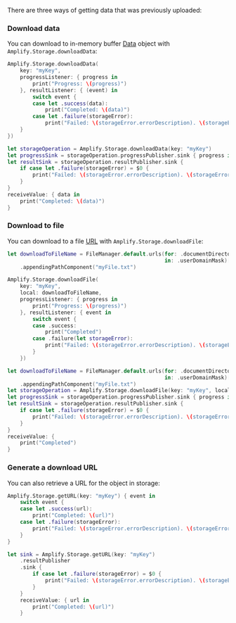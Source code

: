 There are three ways of getting data that was previously uploaded:

### Download data

You can download to in-memory buffer [Data](https://developer.apple.com/documentation/foundation/data) object with `Amplify.Storage.downloadData`:

<BlockSwitcher>

<CodeBlock name="Listener (iOS 11+)">

```swift
Amplify.Storage.downloadData(
    key: "myKey", 
    progressListener: { progress in
        print("Progress: \(progress)")
    }, resultListener: { (event) in
        switch event {
        case let .success(data):
            print("Completed: \(data)")
        case let .failure(storageError):
            print("Failed: \(storageError.errorDescription). \(storageError.recoverySuggestion)")
    }
})
```

</CodeBlock>

<CodeBlock name="Combine (iOS 13+)">

```swift
let storageOperation = Amplify.Storage.downloadData(key: "myKey")
let progressSink = storageOperation.progressPublisher.sink { progress in print("Progress: \(progress)") }
let resultSink = storageOperation.resultPublisher.sink {
    if case let .failure(storageError) = $0 {
        print("Failed: \(storageError.errorDescription). \(storageError.recoverySuggestion)")
    }
}
receiveValue: { data in
    print("Completed: \(data)")
}
```

</CodeBlock>

</BlockSwitcher>

### Download to file

You can download to a file [URL](https://developer.apple.com/documentation/foundation/url) with `Amplify.Storage.downloadFile`:

<BlockSwitcher>

<CodeBlock name="Listener (iOS 11+)">

```swift
let downloadToFileName = FileManager.default.urls(for: .documentDirectory,
                                                  in: .userDomainMask)[0]
    .appendingPathComponent("myFile.txt")

Amplify.Storage.downloadFile(
    key: "myKey",
    local: downloadToFileName,
    progressListener: { progress in
        print("Progress: \(progress)")
    }, resultListener: { event in
        switch event {
        case .success:
            print("Completed")
        case .failure(let storageError):
            print("Failed: \(storageError.errorDescription). \(storageError.recoverySuggestion)")
        }
    })
```

</CodeBlock>

<CodeBlock name="Combine (iOS 13+)">

```swift
let downloadToFileName = FileManager.default.urls(for: .documentDirectory,
                                                  in: .userDomainMask)[0]
    .appendingPathComponent("myFile.txt")
let storageOperation = Amplify.Storage.downloadFile(key: "myKey", local: downloadToFileName)
let progressSink = storageOperation.progressPublisher.sink { progress in print("Progress: \(progress)") }
let resultSink = storageOperation.resultPublisher.sink {
    if case let .failure(storageError) = $0 {
        print("Failed: \(storageError.errorDescription). \(storageError.recoverySuggestion)")
    }
}
receiveValue: {
    print("Completed")
}
```

</CodeBlock>

</BlockSwitcher>

### Generate a download URL

You can also retrieve a URL for the object in storage:

<BlockSwitcher>

<CodeBlock name="Listener (iOS 11+)">

```swift
Amplify.Storage.getURL(key: "myKey") { event in
    switch event {
    case let .success(url):
        print("Completed: \(url)")
    case let .failure(storageError):
        print("Failed: \(storageError.errorDescription). \(storageError.recoverySuggestion)")
    }
}
```

</CodeBlock>

<CodeBlock name="Combine (iOS 13+)">

```swift
let sink = Amplify.Storage.getURL(key: "myKey")
    .resultPublisher
    .sink {
        if case let .failure(storageError) = $0 {
            print("Failed: \(storageError.errorDescription). \(storageError.recoverySuggestion)")
        }
    }
    receiveValue: { url in
        print("Completed: \(url)")
    }
```

</CodeBlock>

</BlockSwitcher>
